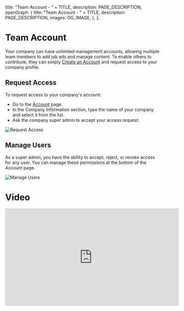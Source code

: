 
  title: "Team Account - " + TITLE,
  description: PAGE_DESCRIPTION,
  openGraph: {
    title: "Team Account - " + TITLE,
    description: PAGE_DESCRIPTION,
    images: OG_IMAGE,
  },
};

# Team Account 
Your company can have unlimited management accounts, allowing multiple team members to add job ads and manage content. To enable others to contribute, they can simply [Create an Account](/create-account) and request access to your company profile.

## Request Access
To request access to your company's account:

- Go to the [Account](/account) page.
- In the Company Information section, type the name of your company and select it from the list.
- Ask the company super admin to accept your access request.

![Request Access](/20-team-account/request-access.jpg)

## Manage Users
As a super admin, you have the ability to accept, reject, or revoke access for any user. You can manage these permissions at the bottom of the Account page.

![Manage Users](/20-team-account/user-requests.jpg)


# Video

<iframe width="560" height="315" src="https://videojobs.io/embed/video/1724074327601" title="Powered by VIDEOJOBS" frameborder="0" style={{border: 0, aspectRatio: '16 / 9', width: '100%', height: 'auto', borderRadius: '12px', margin: '20px 0'}} allow="fullscreen" />

<Space $xs="none" $lg={20} />

<Grid $xsCols={1} $lgCols={2}>
  <Box $title="Billing" $text="Learn more about Billing, with all its features." href="/account/billing" />
  <Box $title="Security" $text="Learn more about Security, with all its features." href="/account/security" />
</Grid>
